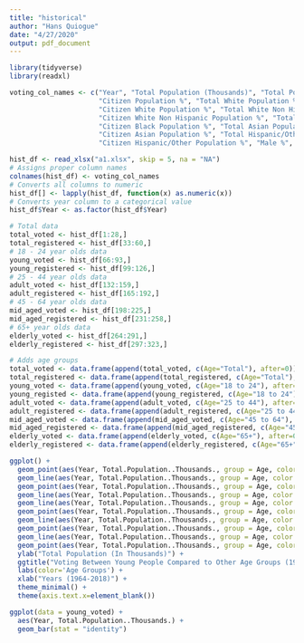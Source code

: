 ```yaml
---
title: "historical"
author: "Hans Quiogue"
date: "4/27/2020"
output: pdf_document
---
```


```r
library(tidyverse)
library(readxl)
```

```r
voting_col_names <- c("Year", "Total Population (Thousands)", "Total Population %",
                      "Citizen Population %", "Total White Population %",
                      "Citizen White Population %", "Total White Non Hispanic Population %",
                      "Citizen White Non Hispanic Population %", "Total Black Population %",
                      "Citizen Black Population %", "Total Asian Population %",
                      "Citizen Asian Population %", "Total Hispanic/Other Population %",
                      "Citizen Hispanic/Other Population %", "Male %", "Female %")

hist_df <- read_xlsx("a1.xlsx", skip = 5, na = "NA")
# Assigns proper column names 
colnames(hist_df) <- voting_col_names
# Converts all columns to numeric
hist_df[] <- lapply(hist_df, function(x) as.numeric(x))
# Converts year column to a categorical value
hist_df$Year <- as.factor(hist_df$Year)
```

```r
# Total data
total_voted <- hist_df[1:28,]
total_registered <- hist_df[33:60,]
# 18 - 24 year olds data
young_voted <- hist_df[66:93,]
young_registered <- hist_df[99:126,]
# 25 - 44 year olds data
adult_voted <- hist_df[132:159,]
adult_registered <- hist_df[165:192,]
# 45 - 64 year olds data
mid_aged_voted <- hist_df[198:225,]
mid_aged_registered <- hist_df[231:258,]
# 65+ year olds data
elderly_voted <- hist_df[264:291,]
elderly_registered <- hist_df[297:323,]

# Adds age groups
total_voted <- data.frame(append(total_voted, c(Age="Total"), after=0))
total_registered <- data.frame(append(total_registered, c(Age="Total"), after=0))
young_voted <- data.frame(append(young_voted, c(Age="18 to 24"), after=0))
young_registed <- data.frame(append(young_registered, c(Age="18 to 24"), after=0))
adult_voted <- data.frame(append(adult_voted, c(Age="25 to 44"), after=0))
adult_registered <- data.frame(append(adult_registered, c(Age="25 to 44"), after=0))
mid_aged_voted <- data.frame(append(mid_aged_voted, c(Age="45 to 64"), after=0))
mid_aged_registered <- data.frame(append(mid_aged_registered, c(Age="45 to 64"), after=0))
elderly_voted <- data.frame(append(elderly_voted, c(Age="65+"), after=0))
elderly_registered <- data.frame(append(elderly_registered, c(Age="65+"), after=0))
```

```r
ggplot() +
  geom_point(aes(Year, Total.Population..Thousands., group = Age, color = "Total"), data = total_voted) +
  geom_line(aes(Year, Total.Population..Thousands., group = Age, color = "Total"), data = total_voted) + 
  geom_point(aes(Year, Total.Population..Thousands., group = Age, color = "18 to 24 yrs"), data = young_voted) +
  geom_line(aes(Year, Total.Population..Thousands., group = Age, color = "18 to 24 yrs"), data = young_voted) +
  geom_line(aes(Year, Total.Population..Thousands., group = Age, color = "25 to 44 yrs"), data = adult_voted) +
  geom_point(aes(Year, Total.Population..Thousands., group = Age, color = "25 to 44 yrs"), data = adult_voted) +
  geom_line(aes(Year, Total.Population..Thousands., group = Age, color = "45 to 64 yrs"), data = mid_aged_voted) +
  geom_point(aes(Year, Total.Population..Thousands., group = Age, color = "45 to 64 yrs"), data = mid_aged_voted) +
  geom_line(aes(Year, Total.Population..Thousands., group = Age, color = "65+ yrs"), data = elderly_voted) +
  geom_point(aes(Year, Total.Population..Thousands., group = Age, color = "65+ yrs"), data = elderly_voted) + 
  ylab("Total Population (In Thousands)") + 
  ggtitle("Voting Between Young People Compared to Other Age Groups (1964-2018)") +
  labs(color='Age Groups') + 
  xlab("Years (1964-2018)") + 
  theme_minimal() +
  theme(axis.text.x=element_blank()) 
```

```r
ggplot(data = young_voted) +
  aes(Year, Total.Population..Thousands.) +
  geom_bar(stat = "identity")
```

